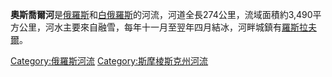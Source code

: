 '''奧斯喬爾河'''是[[俄羅斯|俄羅斯]]和[[白俄羅斯|白俄羅斯]]的河流，河道全長274公里，流域面積約3,490平方公里，河水主要來自融雪，每年十一月至翌年四月結冰，河畔城鎮有[[羅斯拉夫爾|羅斯拉夫爾]]。

{{Russia-geo-stub}}
[[Category:俄羅斯河流|Category:俄羅斯河流]]
[[Category:斯摩棱斯克州河流|Category:斯摩棱斯克州河流]]